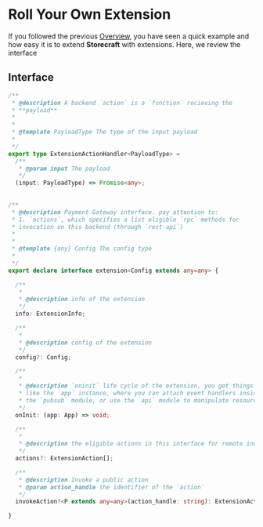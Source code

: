 # Roll Your Own **Extension**

If you followed the previous [Overview](backend/extensions/overview), you have
seen a quick example and how easy it is to extend **Storecraft** with extensions.
Here, we review the interface

## Interface

```ts
/**
 * @description A backend `action` is a `function` recieving the 
 * **payload** 
 * 
 * 
 * @template PayloadType The type of the input payload
 * 
 */
export type ExtensionActionHandler<PayloadType> = 
  /**
   * @param input The payload
   */
  (input: PayloadType) => Promise<any>;
  
  
/**
 * @description Payment Gateway interface. pay attention to:
 * 1. `actions`, which specifies a list eligible `rpc` methods for 
 * invocation on this backend (through `rest-api`)
 * 
 * 
 * @template {any} Config The config type
 * 
 */
export declare interface extension<Config extends any=any> {

  /** 
   * 
   * @description info of the extension
   */
  info: ExtensionInfo;

  /** 
   * 
   * @description config of the extension 
   */
  config?: Config;

  /** 
   * 
   * @description `oninit` life cycle of the extension, you get things
   * like the `app` instance, where you can attach event handlers inside
   * the `pubsub` module, or use the `api` module to manipulate resources.
   */
  onInit: (app: App) => void;

  /**
   * 
   * @description the eligible actions in this interface for remote invocation like http
   */
  actions?: ExtensionAction[];

  /**
   * @description Invoke a public action 
   * @param action_handle the identifier of the `action`
   */
  invokeAction?<P extends any=any>(action_handle: string): ExtensionActionHandler<P>;

}
```